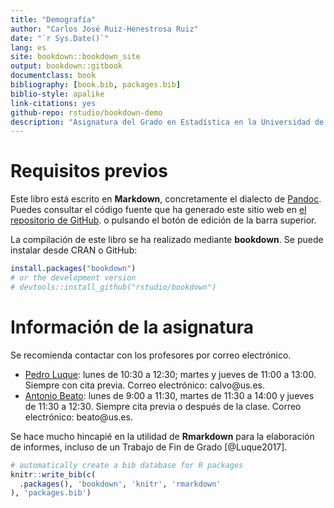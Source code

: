 ```yaml
--- 
title: "Demografía"
author: "Carlos José Ruiz-Henestrosa Ruiz"
date: "`r Sys.Date()`"
lang: es
site: bookdown::bookdown_site
output: bookdown::gitbook
documentclass: book
bibliography: [book.bib, packages.bib]
biblio-style: apalike
link-citations: yes
github-repo: rstudio/bookdown-demo
description: "Asignatura del Grado en Estadística en la Universidad de Sevilla, curso 2017-2018"
---
```


# Requisitos previos {-}

Este libro está escrito en **Markdown**, concretamente el dialecto de [Pandoc](https://pandoc.org). Puedes consultar el código fuente que ha generado este sitio web en [el repositorio de GitHub](https://github.com/cruizh/demografia). o pulsando el botón de edición de la barra superior.

La compilación de este libro se ha realizado mediante **bookdown**. Se puede instalar desde CRAN o GitHub:

```r
install.packages("bookdown")
# or the development version
# devtools::install_github("rstudio/bookdown")
```

# Información de la asignatura {-}

Se recomienda contactar con los profesores por correo electrónico.

- [Pedro Luque](http://destio.us.es/calvo/): lunes de 10:30 a 12:30; martes y jueves de 11:00 a 13:00. Siempre con cita previa. Correo electrónico: calvo@us.es.
- [Antonio Beato](http://personal.us.es/antbeamor/): lunes de 9:00 a 11:30, martes de 11:30 a 14:00 y jueves de 11:30 a 12:30. Siempre cita previa o después de la clase. Correo electrónico: beato@us.es.

Se hace mucho hincapié en la utilidad de **Rmarkdown** para la elaboración de informes, incluso de un Trabajo de Fin de Grado [@Luque2017].

```r
# automatically create a bib database for R packages
knitr::write_bib(c(
  .packages(), 'bookdown', 'knitr', 'rmarkdown'
), 'packages.bib')
```
